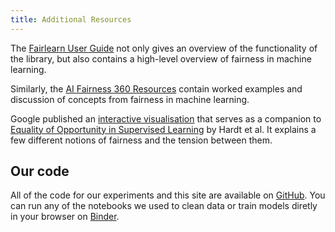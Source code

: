 ```yaml
---
title: Additional Resources
---
```


The [Fairlearn User Guide][fairlearn-user-guide] not only gives an overview of the functionality of the library, but also contains a high-level overview of fairness in machine learning.

Similarly, the [AI Fairness 360 Resources][aif360-resources] contain worked examples and discussion of concepts from fairness in machine learning.

Google published an [interactive visualisation][hardt-dashboard] that serves as a companion to [Equality of Opportunity in Supervised Learning][hardt-paper] by Hardt et al. It explains a few different notions of fairness and the tension between them.

## Our code

All of the code for our experiments and this site are available on [GitHub][github]. You can run any of the notebooks we used to clean data or train models diretly in your browser on [Binder][binder].

[aif360-resources]: https://aif360.mybluemix.net/resources#overview
[binder]: https://mybinder.org/v2/gh/CDEIUK/bias-mitigation/master?filepath=notebooks "Open notebooks on Binder"
[fairlearn-user-guide]: https://fairlearn.github.io/user_guide/index.html
[github]: https://github.com/CDEIUK/bias-mitigation
[hardt-dashboard]: https://research.google.com/bigpicture/attacking-discrimination-in-ml/
[hardt-paper]: https://papers.nips.cc/paper/6374-equality-of-opportunity-in-supervised-learning.pdf
